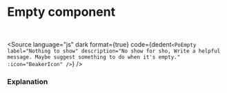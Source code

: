 # Empty component




<Meta of={PoEmptyStories} />

<br />
<Story of={PoEmptyStories.Empty} />

<Source
	language="js"
	dark
	format={true}
	code={dedent`
   <PoEmpty
        label="Nothing to show"
        description="No show for sho, Write a helpful message. Maybe suggest something to do when it's empty."
        :icon="BeakerIcon"
    />
  `}
/>

### Explanation

<ArgTypes of={PoEmptyStories} />
